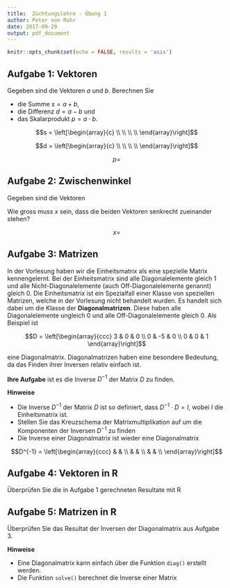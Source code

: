 ```yaml
---
title:  Züchtungslehre - Übung 1
author: Peter von Rohr
date: 2017-09-29
output: pdf_document
---
```


```r
knitr::opts_chunk$set(echo = FALSE, results = 'asis')
```


## Aufgabe 1: Vektoren

Gegeben sind die Vektoren $a$ und $b$. Berechnen Sie 

* die Summe $s = a+b$, 
* die Differenz $d = a-b$ und 
* das Skalarprodukt $p = a\cdot b$. 

\begin{center}
$a = \left[\begin{array}{c}
  5  \\ 
  -2 \\ 
  6  \\ 
  9  \\
  \end{array}\right]$, \hspace{2ex} 
$b = \left[\begin{array}{c}
  13  \\ 
  1   \\ 
  -7  \\ 
  22  \\
  \end{array}\right]$
\end{center}

<!-- Tragen Sie das Resultat für die Summe im Vektor s ein -->

$$s = \left[\begin{array}{c}
   \\ 
   \\ 
   \\ 
   \\
  \end{array}\right]$$

<!-- Tragen Sie das Resultat für die Differenz im Vektor d ein -->

$$d = \left[\begin{array}{c}
   \\ 
   \\ 
   \\ 
   \\
  \end{array}\right]$$

<!-- Tragen Sie das Resultat für das Skalarprodukt in der Variablen p ein. --
  -- Mit `r 5*13 + (-2)*1 + 6*(-7) + 9*22` kann das Skalarprodukt direkt   --
  -- berechnet werden.                                                     --
  -->

$$p = $$

## Aufgabe 2: Zwischenwinkel

Gegeben sind die Vektoren 

\begin{center}
$a = \left[\begin{array}{c}
  3  \\ 
  0 \\ 
  4  
  \end{array}\right]$ und  
$b = \left[\begin{array}{c}
  2  \\ 
  13 \\ 
  x  
  \end{array}\right]$
\end{center}

Wie gross muss $x$ sein, dass die beiden Vektoren senkrecht zueinander stehen?

<!-- Tragen Sie Ihr Resultat für x hier ein. Versuchen Sie x direkt mit einer --
  -- Formel in R zu berechnen.                                                --
  -->

$$x = $$


## Aufgabe 3: Matrizen

In der Vorlesung haben wir die Einheitsmatrix als eine spezielle Matrix kennengelernt. Bei der Einheitsmatrix sind alle Diagonalelemente gleich $1$ und alle Nicht-Diagonalelemente (auch Off-Diagonalelemente genannt) gleich $0$. Die Einheitsmatrix ist ein Spezialfall einer Klasse von speziellen Matrizen, welche in der Vorlesung nicht behandelt wurden. Es handelt sich dabei um die Klasse der __Diagonalmatrizen__. Diese haben alle Diagonalelemente ungleich $0$ und alle Off-Diagonalelemente gleich $0$. Als Beispiel ist 

$$D = \left[\begin{array}{ccc}
   3  &  0  &  0 \\
   0  &  -5  &  0 \\
   0  &   0  &  1
 \end{array}\right]$$
 
eine Diagonalmatrix. Diagonalmatrizen haben eine besondere Bedeutung, da das Finden ihrer Inversen relativ einfach ist. 

__Ihre Aufgabe__ ist es die Inverse $D^{-1}$ der Matrix $D$ zu finden. 

__Hinweise__

* Die Inverse $D^{-1}$ der Matrix $D$ ist so definiert, dass $D^{-1} \cdot D = I$, wobei $I$ die Einheitsmatrix ist.
* Stellen Sie das Kreuzschema der Matrixmultiplikation auf um die Komponenten der Inversen $D^{-1}$ zu finden
* Die Inverse einer Diagonalmatrix ist wieder eine Diagonalmatrix

<!-- Geben Sie die Inverse D^{-1} hier -->
$$D^{-1} = \left[\begin{array}{ccc}
      &     &    \\
      &     &    \\
      &     &    \\
 \end{array}\right]$$


## Aufgabe 4: Vektoren in R

Überprüfen Sie die in Aufgabe 1 gerechneten Resultate mit R

<!-- Geben Sie ihre Antwort hier. Mit der folgenden Anweisung --
  -- werden die Zeilen zwischen den drei Backticks (```) als  --
  -- R-code ausgeführt. Zur Kontrolle können sie die          --
  -- R-Statements auch in der Console ausführen lassen.       --
  -- Als Beispiel können wir den Vektor a wie folgt zuweisen  --
  
```r
a <- c(5, -2, 6, 9)
```

  -- Führen Sie die analoge Zuweisung für den Vektor b aus    --
  -- und berechnen Sie daraus die Summe und die Differenz.    --
  -- Für das Skalarprodukt steht die Funktion crossprod()     --
  -- oder der Operaptor %*% zur Verfügung.                    --
-->



## Aufgabe 5: Matrizen in R

Überprüfen Sie das Resultat der Inversen der Diagonalmatrix aus Aufgabe 3.

__Hinweise__

* Eine Diagonalmatrix kann einfach über die Funktion `diag()` erstellt werden.
* Die Funktion `solve()` berechnet die Inverse einer Matrix

<!-- Geben Sie ihre Antwort hier. Definieren Sie die Matrix D mit --
  -- der Funktion diag(). Berechnen Sie die Inverse mit solve().  -- 
  -->
